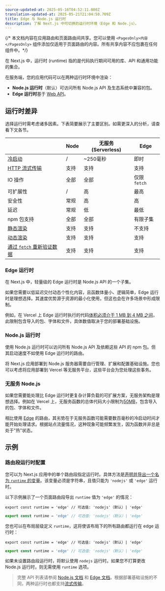 ```yaml
---
source-updated-at: 2025-05-16T04:52:11.000Z
translation-updated-at: 2025-05-21T21:04:50.709Z
title: Edge 与 Node.js 运行时
description: 了解 Next.js 中可切换的运行时环境（Edge 和 Node.js）。
---
```


{/* 本文档内容在应用路由和页面路由间共享。您可以使用 `<PagesOnly>内容</PagesOnly>` 组件添加仅适用于页面路由的内容。所有共享内容不应包裹在任何组件中。*/}

在 Next.js 中，运行时 (runtime) 指的是代码执行期间可用的库、API 和通用功能的集合。

在服务端，您的应用代码可以在两种运行时环境中渲染：

- **Node.js 运行时**（默认）可访问所有 Node.js API 及生态系统中兼容的包。
- **Edge 运行时**基于 [Web API](/docs/app/api-reference/edge)。

## 运行时差异

选择运行时需考虑诸多因素。下表简要展示了主要区别。如需更深入的分析，请查看下文各节。

|                                                                                                                                                     | Node   | 无服务 (Serverless) | Edge             |
| --------------------------------------------------------------------------------------------------------------------------------------------------- | ------ | ------------------- | ---------------- |
| [冷启动](https://vercel.com/docs/concepts/get-started/compute#cold-and-hot-boots?utm_source=next-site&utm_medium=docs&utm_campaign=next-website)    | /      | ~250毫秒            | 即时             |
| [HTTP 流式传输](/docs/app/building-your-application/routing/loading-ui-and-streaming)                                                              | 支持   | 支持                | 支持             |
| IO 操作                                                                                                                                            | 全部   | 全部                | 仅限 `fetch`     |
| 可扩展性                                                                                                                                           | /      | 高                  | 最高             |
| 安全性                                                                                                                                             | 常规   | 高                  | 高               |
| 延迟                                                                                                                                               | 常规   | 低                  | 最低             |
| npm 包支持                                                                                                                                         | 全部   | 全部                | 有限子集         |
| [静态渲染](/docs/app/building-your-application/rendering/server-components#static-rendering-default)                                               | 支持   | 支持                | 不支持           |
| [动态渲染](/docs/app/building-your-application/rendering/server-components#dynamic-rendering)                                                     | 支持   | 支持                | 支持             |
| [通过 `fetch` 重新验证数据](/docs/app/building-your-application/data-fetching/fetching-caching-and-revalidating#revalidating-data)                | 支持   | 支持                | 支持             |

### Edge 运行时

在 Next.js 中，轻量级的 Edge 运行时是 Node.js API 的一个子集。

如果您需要以低延迟交付动态个性化内容，且函数体量小、逻辑简单，Edge 运行时是理想选择。其速度优势源于资源的最小化使用，但这也会在许多场景中形成限制。

例如，在 Vercel 上 Edge 运行时执行的代码[体积必须介于 1 MB 到 4 MB 之间](https://vercel.com/docs/concepts/limits/overview#edge-middleware-and-edge-functions-size)，此限制包含导入的包、字体和文件，具体数值取决于您的部署基础设施。

### Node.js 运行时

使用 Node.js 运行时可以访问所有 Node.js API 及依赖这些 API 的 npm 包。但其启动速度不如使用 Edge 运行时的路由。

将 Next.js 应用部署到 Node.js 服务器需要自行管理、扩展和配置基础设施。您也可以考虑将应用部署到 Vercel 等无服务平台，这些平台会为您处理这些事务。

### 无服务 Node.js

如果您需要能处理比 Edge 运行时更复杂计算负载的可扩展方案，无服务架构是理想选择。例如在 Vercel 上，无服务函数的总体代码大小限制为[50MB](https://vercel.com/docs/concepts/limits/overview#serverless-function-size)，包含导入的包、字体和文件。

相比使用 [Edge](https://vercel.com/docs/concepts/functions/edge-functions) 的路由，其劣势在于无服务函数可能需要数百毫秒的冷启动时间才能开始处理请求。根据站点流量情况，这种现象可能频繁发生，因为函数并非总是处于"热"状态。

<AppOnly>

## 示例

### 路由段运行时配置

您可以为 Next.js 应用中的单个路由段指定运行时。具体方法是[声明并导出一个名为 `runtime` 的变量](/docs/app/api-reference/file-conventions/route-segment-config)。该变量必须是字符串，且值只能为 `'nodejs'` 或 `'edge'` 运行时。

以下示例展示了一个页面路由段导出 `runtime` 值为 `'edge'` 的情况：

```tsx filename="app/page.tsx" switcher
export const runtime = 'edge' // 可选值: 'nodejs'（默认）| 'edge'
```

```jsx filename="app/page.js" switcher
export const runtime = 'edge' // 可选值: 'nodejs'（默认）| 'edge'
```

您也可以在布局层级定义 `runtime`，这将使该布局下的所有路由都运行在 edge 运行时：

```tsx filename="app/layout.tsx" switcher
export const runtime = 'edge' // 可选值: 'nodejs'（默认）| 'edge'
```

```jsx filename="app/layout.js" switcher
export const runtime = 'edge' // 可选值: 'nodejs'（默认）| 'edge'
```

如果未设置路由段运行时，将默认使用 `nodejs` 运行时。如果您不打算更改 Node.js 运行时，则无需使用 `runtime` 选项。

</AppOnly>

> 完整 API 列表请参阅 [Node.js 文档](https://nodejs.org/docs/latest/api/) 和 [Edge 文档](/docs/app/api-reference/edge)。根据部署基础设施的不同，两种运行时也都支持[流式传输](/docs/app/building-your-application/routing/loading-ui-and-streaming)。